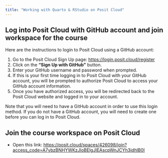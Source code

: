 ```yaml
---
title: "Working with Quarto & RStudio on Posit Cloud"
---
```


## Log into Posit Cloud with GitHub account and join workspace for the course

Here are the instructions to login to Posit Cloud using a GitHub account:

1.  Go to the Posit Cloud Sign Up page: <https://login.posit.cloud/register>
2.  Click on the **"Sign Up with GitHub"** button.
3.  Enter your GitHub username and password when prompted.
4.  If this is your first time logging in to Posit Cloud with your GitHub account, you will be prompted to authorize Posit Cloud to access your GitHub account information.
5.  Once you have authorized access, you will be redirected back to the Posit Cloud website and logged in to your account.

Note that you will need to have a GitHub account in order to use this login method. If you do not have a GitHub account, you will need to create one before you can log in to Posit Cloud.

## Join the course workspace on Posit Cloud

-   Open this link: <https://posit.cloud/spaces/426098/join?access_code=A7ybzBNHYWKzJloBElgJIEAscpWnJCYh3jdhlB0I>
